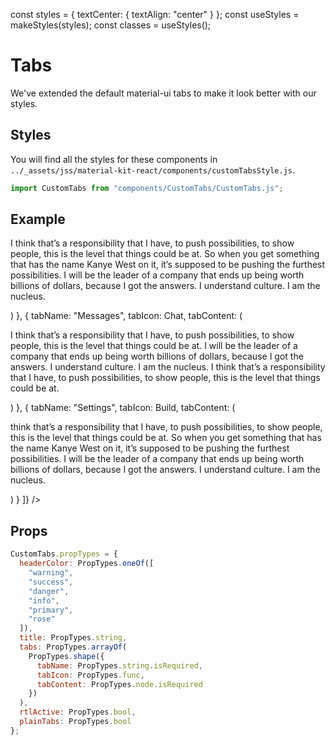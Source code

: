 const styles = {
  textCenter: {
    textAlign: "center"
  }
};
const useStyles = makeStyles(styles);
const classes = useStyles();

<Meta title="Components/Tabs" component={CustomTabs} />

# Tabs

We've extended the default material-ui tabs to make it look better with our styles.

## Styles

You will find all the styles for these components in
`../_assets/jss/material-kit-react/components/customTabsStyle.js`.

```javascript
import CustomTabs from "components/CustomTabs/CustomTabs.js";
```
## Example

<Canvas>
  <Story name="Tabs">
    <div>
      <CustomTabs
        headerColor="primary"
        tabs={[
          {
            tabName: "Profile",
            tabIcon: Face,
            tabContent: (
              <p className={classes.textCenter}>
                I think that’s a responsibility that I have, to push
                possibilities, to show people, this is the level that
                things could be at. So when you get something that has
                the name Kanye West on it, it’s supposed to be pushing
                the furthest possibilities. I will be the leader of a
                company that ends up being worth billions of dollars,
                because I got the answers. I understand culture. I am
                the nucleus.
              </p>
            )
          },
          {
            tabName: "Messages",
            tabIcon: Chat,
            tabContent: (
              <p className={classes.textCenter}>
                I think that’s a responsibility that I have, to push
                possibilities, to show people, this is the level that
                things could be at. I will be the leader of a company
                that ends up being worth billions of dollars, because
                I got the answers. I understand culture. I am the
                nucleus. I think that’s a responsibility that I have,
                to push possibilities, to show people, this is the
                level that things could be at.
              </p>
            )
          },
          {
            tabName: "Settings",
            tabIcon: Build,
            tabContent: (
              <p className={classes.textCenter}>
                think that’s a responsibility that I have, to push
                possibilities, to show people, this is the level that
                things could be at. So when you get something that has
                the name Kanye West on it, it’s supposed to be pushing
                the furthest possibilities. I will be the leader of a
                company that ends up being worth billions of dollars,
                because I got the answers. I understand culture. I am
                the nucleus.
              </p>
            )
          }
        ]}
      />
    </div>
  </Story>
</Canvas>

## Props

```javascript
CustomTabs.propTypes = {
  headerColor: PropTypes.oneOf([
    "warning",
    "success",
    "danger",
    "info",
    "primary",
    "rose"
  ]),
  title: PropTypes.string,
  tabs: PropTypes.arrayOf(
    PropTypes.shape({
      tabName: PropTypes.string.isRequired,
      tabIcon: PropTypes.func,
      tabContent: PropTypes.node.isRequired
    })
  ),
  rtlActive: PropTypes.bool,
  plainTabs: PropTypes.bool
};
```



